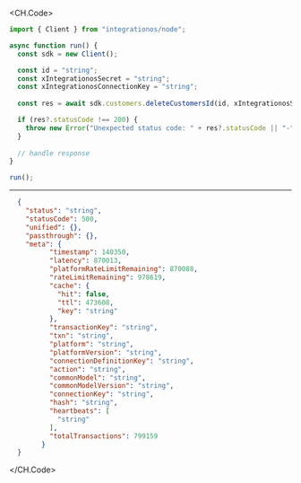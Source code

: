 
<CH.Code>
```typescript DeleteCustomersId.ts
import { Client } from "integrationos/node";

async function run() {
  const sdk = new Client();

  const id = "string";
  const xIntegrationosSecret = "string";
  const xIntegrationosConnectionKey = "string";
  
  const res = await sdk.customers.deleteCustomersId(id, xIntegrationosSecret, xIntegrationosConnectionKey);

  if (res?.statusCode !== 200) {
    throw new Error("Unexpected status code: " + res?.statusCode || "-");
  }
  
  // handle response
}

run();
```
---

```json Example Response
  {
    "status": "string",
    "statusCode": 500,
    "unified": {},
    "passthrough": {},
    "meta": {
          "timestamp": 140350,
          "latency": 870013,
          "platformRateLimitRemaining": 870088,
          "rateLimitRemaining": 978619,
          "cache": {
            "hit": false,
            "ttl": 473608,
            "key": "string"
          },
          "transactionKey": "string",
          "txn": "string",
          "platform": "string",
          "platformVersion": "string",
          "connectionDefinitionKey": "string",
          "action": "string",
          "commonModel": "string",
          "commonModelVersion": "string",
          "connectionKey": "string",
          "hash": "string",
          "heartbeats": [
            "string"
          ],
          "totalTransactions": 799159
        }
  }
```
</CH.Code>
